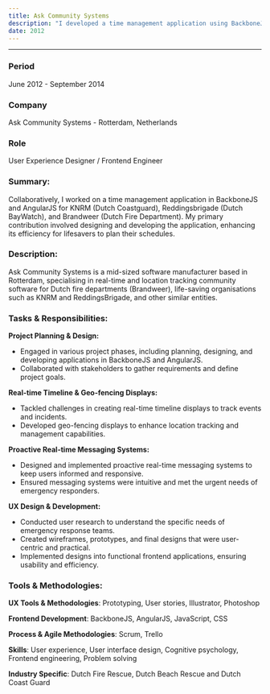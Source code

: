 ```yaml
---
title: Ask Community Systems
description: "I developed a time management application using BackboneJS and AngularJS for KNRM, Reddingsbrigade, and Brandweer. My main role was designing and enhancing the app to improve schedule planning for lifesavers."
date: 2012
---
```


<hr />

### **Period**  
June 2012 - September 2014

### **Company**  
Ask Community Systems - Rotterdam, Netherlands

### **Role**  
User Experience Designer / Frontend Engineer

### **Summary:**
Collaboratively, I worked on a time management application in BackboneJS and AngularJS for KNRM (Dutch Coastguard), Reddingsbrigade (Dutch BayWatch), and Brandweer (Dutch Fire Department). My primary contribution involved designing and developing the application, enhancing its efficiency for lifesavers to plan their schedules.

### **Description:**  
Ask Community Systems is a mid-sized software manufacturer based in Rotterdam, specialising in real-time and location tracking community software for Dutch fire departments (Brandweer), life-saving organisations such as KNRM and ReddingsBrigade, and other similar entities.

### **Tasks & Responsibilities:**  

**Project Planning & Design:**
- Engaged in various project phases, including planning, designing, and developing applications in BackboneJS and AngularJS.
- Collaborated with stakeholders to gather requirements and define project goals.

**Real-time Timeline & Geo-fencing Displays:**
- Tackled challenges in creating real-time timeline displays to track events and incidents.
- Developed geo-fencing displays to enhance location tracking and management capabilities.

**Proactive Real-time Messaging Systems:**
- Designed and implemented proactive real-time messaging systems to keep users informed and responsive.
- Ensured messaging systems were intuitive and met the urgent needs of emergency responders.

**UX Design & Development:**
- Conducted user research to understand the specific needs of emergency response teams.
- Created wireframes, prototypes, and final designs that were user-centric and practical.
- Implemented designs into functional frontend applications, ensuring usability and efficiency.

### Tools & Methodologies:

**UX Tools & Methodologies**: 
Prototyping, User stories, Illustrator, Photoshop

**Frontend Development**: 
BackboneJS, AngularJS, JavaScript, CSS

**Process & Agile Methodologies**: 
Scrum, Trello

**Skills**: 
User experience, User interface design, Cognitive psychology, Frontend engineering, Problem solving

**Industry Specific**: 
Dutch Fire Rescue, Dutch Beach Rescue and Dutch Coast Guard